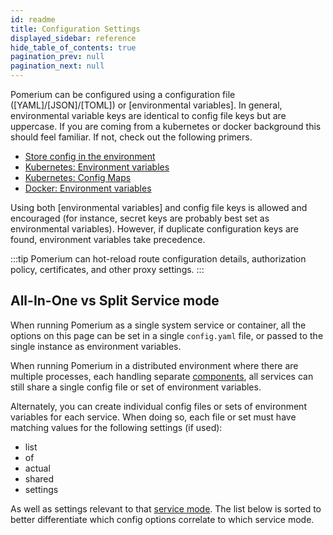 ```yaml
---
id: readme
title: Configuration Settings
displayed_sidebar: reference
hide_table_of_contents: true
pagination_prev: null
pagination_next: null
---
```



Pomerium can be configured using a configuration file ([YAML]/[JSON]/[TOML]) or [environmental variables]. In general, environmental variable keys are identical to config file keys but are uppercase. If you are coming from a kubernetes or docker background this should feel familiar. If not, check out the following primers.

- [Store config in the environment](https://12factor.net/config)
- [Kubernetes: Environment variables](https://kubernetes.io/docs/tasks/inject-data-application/define-environment-variable-container/)
- [Kubernetes: Config Maps](https://kubernetes.io/docs/tasks/configure-pod-container/configure-pod-configmap/)
- [Docker: Environment variables](https://docs.docker.com/compose/environment-variables/)

Using both [environmental variables] and config file keys is allowed and encouraged (for instance, secret keys are probably best set as environmental variables). However, if duplicate configuration keys are found, environment variables take precedence.

:::tip
Pomerium can hot-reload route configuration details, authorization policy, certificates, and other proxy settings.
:::

## All-In-One vs Split Service mode
When running Pomerium as a single system service or container, all the options on this page can be set in a single `config.yaml` file, or passed to the single instance as environment variables.

When running Pomerium in a distributed environment where there are multiple processes, each handling separate [components](/docs/overview/architecture#component-level), all services can still share a single config file or set of environment variables.

Alternately, you can create individual config files or sets of environment variables for each service. When doing so, each file or set must have matching values for the following settings (if used):

- list
- of 
- actual
- shared
- settings

As well as settings relevant to that [service mode](#fixme). The list below is sorted to better differentiate which config options correlate to which service mode.



<ReferenceTable />

